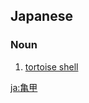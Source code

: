 ==Japanese==
{{ja-kanjitab|き|k1=きっ|こう|yomi=on}}

===Noun===
{{ja-noun|きっこう|kyu=龜甲}}

# [[tortoise shell]]

[[ja:亀甲]]